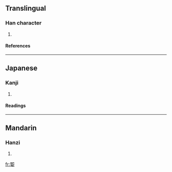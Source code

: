 ==Translingual==
===Han character===
{{Han char|rn=38|rad=女|as=10|sn=13|four=7740<sub>1</sub>|canj=尸山女 (SUV)}}
# {{defn|Han|sort=女10}}
====References====
{{Han ref|kx=0266.340|dkj=06495|dj=0533.360|hdz=21064.060|uh=5A90|ud=23184|bh=DD47|bd=56647}}
----
==Japanese==
===Kanji===
{{ja-kanji|grade=|rs=女10}}
# {{defn|Japanese}} 
====Readings====
{{ja-readings|on=[[き]] (ki), [[い]] (i)|kun=[[つま]] (tsuma), [[たのしむ]] (tanoshimu)}}
----
==Mandarin==
===Hanzi===
{{cmn-hanzi|pin=[[xī]] ([[xi1]])|wg=hsi<sup>1</sup>}}
# {{defn|Mandarin}}

[[fr:媐]]